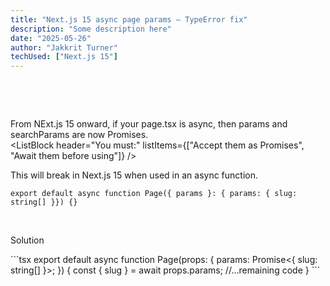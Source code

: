 ```yaml
---
title: "Next.js 15 async page params – TypeError fix"
description: "Some description here"
date: "2025-05-26"
author: "Jakkrit Turner"
techUsed: ["Next.js 15"]
---
```


<ErrorBlock error="Type error: Type '{ params: { slug: string[]; }; }' does not satisfy the constraint 'PageProps'." />
<br/>

<ReasonBlock detail="The error occurs because in Next.js 15+, params and searchParams are now Promise objects in async page components.
This means you can no longer destructure them directly — you must await them first." />
<br/>

From NExt.js 15 onward, if your page.tsx is async, then params and searchParams are now Promises.
<br/>
<ListBlock header="You must:" listItems={["Accept them as Promises", "Await them before using"]} />
<br/>

This will break in Next.js 15 when used in an async function.
<br/>
<CodeBlock>
```tsx
export default async function Page({ params }: { params: { slug: string[] }}) {}
```
</CodeBlock>
<br/>

Solution
<br/>

<CodeBlock title="Next.js 15">
```tsx
export default async function Page(props: {
    params: Promise<{ slug: string[] }>;
}) {
    const { slug } = await props.params;
    //...remaining code
}
```
</CodeBlock>
<br/>